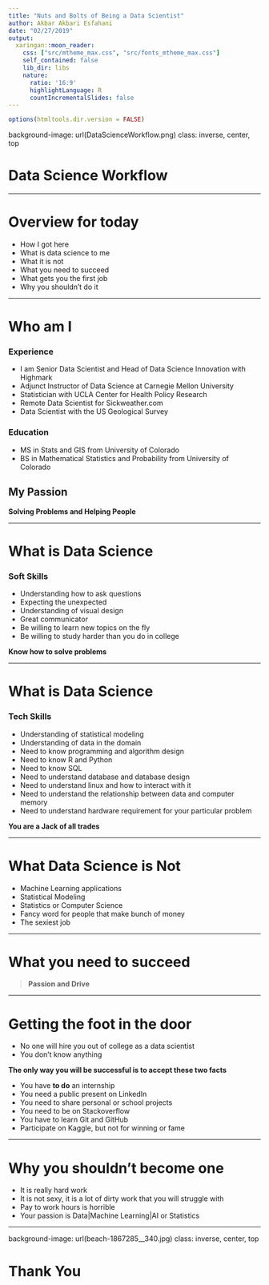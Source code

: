 ```yaml
---
title: "Nuts and Bolts of Being a Data Scientist"
author: Akbar Akbari Esfahani
date: "02/27/2019"
output:
  xaringan::moon_reader:
    css: ["src/mtheme_max.css", "src/fonts_mtheme_max.css"]    
    self_contained: false
    lib_dir: libs
    nature:
      ratio: '16:9'
      highlightLanguage: R
      countIncrementalSlides: false
---
```



```r
options(htmltools.dir.version = FALSE)
```

background-image: url(DataScienceWorkflow.png)
class: inverse, center, top

# Data Science Workflow

---

# Overview for today

* How I got here
* What is data science to me
* What it is not
* What you need to succeed
* What gets you the first job
* Why you shouldn't do it

---

# Who am I

### Experience

* I am Senior Data Scientist and Head of Data Science Innovation with Highmark
* Adjunct Instructor of Data Science at Carnegie Mellon University
* Statistician with UCLA Center for Health Policy Research
* Remote Data Scientist for Sickweather.com 
* Data Scientist with the US Geological Survey

### Education

* MS in Stats and GIS from University of Colorado
* BS in Mathematical  Statistics and Probability from University of Colorado

## My Passion

**Solving Problems and Helping People**

---

# What is Data Science

### Soft Skills

* Understanding how to ask questions
* Expecting the unexpected
* Understanding of visual design
* Great communicator
* Be willing to learn new topics on the fly
* Be willing to study harder than you do in college

**Know how to solve problems**

---

# What is Data Science

### Tech Skills

* Understanding of statistical modeling
* Understanding of data in the domain
* Need to know programming and algorithm design
* Need to know R and Python
* Need to know SQL
* Need to understand database and database design
* Need to understand linux and how to interact with it
* Need to understand the relationship between data and computer memory
* Need to understand hardware requirement for your particular problem

**You are a Jack of all trades**

---

# What Data Science is Not

* Machine Learning applications
* Statistical Modeling
* Statistics or Computer Science
* Fancy word for people that make bunch of money
* The sexiest job

---

# What you need to succeed

> **Passion and Drive**

---

# Getting the foot in the door

* No one will hire you out of college as a data scientist
* You don't know anything

**The only way you will be successful is to accept these two facts**

* You have **to do** an internship
* You need a public present on LinkedIn
* You need to share personal or school projects
* You need to be on Stackoverflow
* You have to learn Git and GitHub
* Participate on Kaggle, but not for winning or fame

---

# Why you shouldn't become one

* It is really hard work
* It is not sexy, it is a lot of dirty work that you will struggle with
* Pay to work hours is horrible
* Your passion is Data|Machine Learning|AI or Statistics

---
background-image: url(beach-1867285__340.jpg)
class: inverse, center, top

# Thank You
